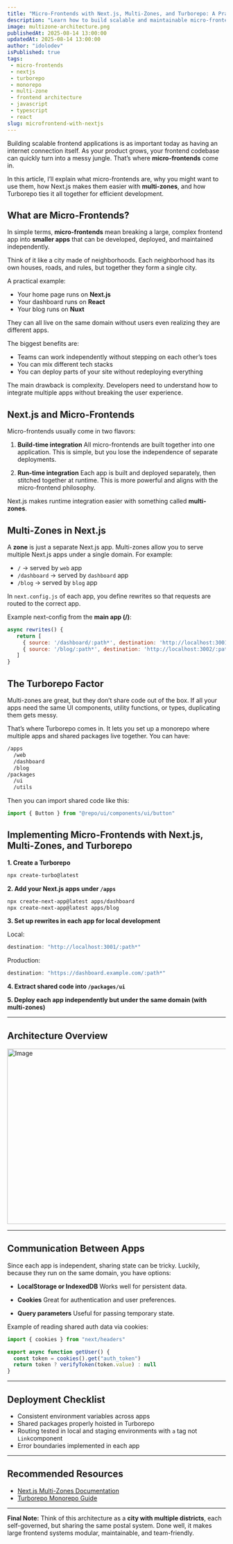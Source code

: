 ```yaml
--- 
title: "Micro-Frontends with Next.js, Multi-Zones, and Turborepo: A Practical Guide"
description: "Learn how to build scalable and maintainable micro-frontends using Next.js, multi-zones for isolation, and Turborepo for efficient monorepo management. This guide covers architecture, implementation, and best practices."
image: multizone-architecture.png
publishedAt: 2025-08-14 13:00:00 
updatedAt: 2025-08-14 13:00:00
author: "idolodev" 
isPublished: true 
tags:
 - micro-frontends 
 - nextjs 
 - turborepo 
 - monorepo 
 - multi-zone 
 - frontend architecture 
 - javascript 
 - typescript 
 - react
slug: microfrontend-with-nextjs
---
```


Building scalable frontend applications is as important today as having an internet connection itself. As your product grows, your frontend codebase can quickly turn into a messy jungle. That’s where **micro-frontends** come in.

In this article, I’ll explain what micro-frontends are, why you might want to use them, how Next.js makes them easier with **multi-zones**, and how Turborepo ties it all together for efficient development.

## What are Micro-Frontends?

In simple terms, **micro-frontends** mean breaking a large, complex frontend app into **smaller apps** that can be developed, deployed, and maintained independently.

Think of it like a city made of neighborhoods. Each neighborhood has its own houses, roads, and rules, but together they form a single city.

A practical example:

* Your home page runs on **Next.js**
* Your dashboard runs on **React**
* Your blog runs on **Nuxt**

They can all live on the same domain without users even realizing they are different apps.

The biggest benefits are:

* Teams can work independently without stepping on each other’s toes
* You can mix different tech stacks
* You can deploy parts of your site without redeploying everything

The main drawback is complexity. Developers need to understand how to integrate multiple apps without breaking the user experience.

## Next.js and Micro-Frontends

Micro-frontends usually come in two flavors:

1. **Build-time integration**
   All micro-frontends are built together into one application. This is simple, but you lose the independence of separate deployments.

2. **Run-time integration**
   Each app is built and deployed separately, then stitched together at runtime. This is more powerful and aligns with the micro-frontend philosophy.

Next.js makes runtime integration easier with something called **multi-zones**.

## Multi-Zones in Next.js

A **zone** is just a separate Next.js app. Multi-zones allow you to serve multiple Next.js apps under a single domain. For example:

* `/` → served by `web` app
* `/dashboard` → served by `dashboard` app
* `/blog` → served by `blog` app

In `next.config.js` of each app, you define rewrites so that requests are routed to the correct app.

Example next-config from the **main app (/)**:

```js
async rewrites() {
   return [
     { source: '/dashboard/:path*', destination: 'http://localhost:3001/:path*' },
     { source: '/blog/:path*', destination: 'http://localhost:3002/:path*' },
   ]
}
```

## The Turborepo Factor

Multi-zones are great, but they don’t share code out of the box. If all your apps need the same UI components, utility functions, or types, duplicating them gets messy.

That’s where Turborepo comes in. It lets you set up a monorepo where multiple apps and shared packages live together. You can have:

```bash
/apps
  /web
  /dashboard
  /blog
/packages
  /ui
  /utils
```

Then you can import shared code like this:

```jsx
import { Button } from "@repo/ui/components/ui/button"
```

## Implementing Micro-Frontends with Next.js, Multi-Zones, and Turborepo

**1. Create a Turborepo**

```bash
npx create-turbo@latest
```

**2. Add your Next.js apps under `/apps`**

```bash
npx create-next-app@latest apps/dashboard
npx create-next-app@latest apps/blog
```

**3. Set up rewrites in each app for local development**

Local:

```js
destination: "http://localhost:3001/:path*"
```

Production:

```js
destination: "https://dashboard.example.com/:path*"
```

**4. Extract shared code into `/packages/ui`**

**5. Deploy each app independently but under the same domain (with multi-zones)**

---

## Architecture Overview

<Image
  src="/blogs/nextjs-turborepo.png"
  width="718"
  height="404"
  alt="Image"
  sizes="100vw"
/>

---

## Communication Between Apps

Since each app is independent, sharing state can be tricky. Luckily, because they run on the same domain, you have options:

* **LocalStorage or IndexedDB**
  Works well for persistent data.

* **Cookies**
  Great for authentication and user preferences.

* **Query parameters**
  Useful for passing temporary state.

Example of reading shared auth data via cookies:

```js
import { cookies } from "next/headers"

export async function getUser() {
  const token = cookies().get("auth_token")
  return token ? verifyToken(token.value) : null
}
```

---

## Deployment Checklist

- Consistent environment variables across apps
- Shared packages properly hoisted in Turborepo
- Routing tested in local and staging environments with `a` tag not `Link`component
- Error boundaries implemented in each app

---

## Recommended Resources

* [Next.js Multi-Zones Documentation](https://nextjs.org/docs/advanced-features/multi-zones)
* [Turborepo Monorepo Guide](https://turborepo.com)

---

**Final Note:**
Think of this architecture as a **city with multiple districts**, each self-governed, but sharing the same postal system. Done well, it makes large frontend systems modular, maintainable, and team-friendly.
